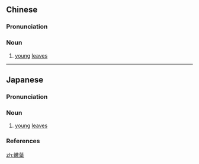 {{also|嫩叶}}
==Chinese==
{{zh-forms|s=嫩叶}}

===Pronunciation===
{{zh-pron
|m=nènyè,er=y
|c=nyun6 jip6
|cat=n
}}

===Noun===
{{zh-noun}}

# [[young]] [[leaves]]

----

==Japanese==
{{ja-kanjitab|どん|よう|yomi=o}}

===Pronunciation===
{{ja-pron|yomi=o|どんよう|acc=0|acc_ref=DJR}}

===Noun===
{{ja-noun|どんよう|hhira=どんえふ}}

# [[young]] [[leaves]]

===References===
<references/>

[[zh:嫩葉]]